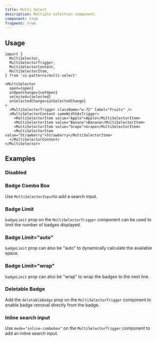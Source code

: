 ```yaml
---
title: Multi Select
description: Multiple selection component.
component: true
fragment: true
---
```


<ComponentPreview name="multi-select-demo" description="" peekCode wide />

## Usage

```tsx
import {
  MultiSelector,
  MultiSelectorTrigger,
  MultiSelectorContent,
  MultiSelectorItem,
} from 'ui-patterns/multi-select'
```

```tsx
<MultiSelector
  open={open}
  onOpenChange={setOpen}
  selected={selected}
  onSelectedChange={onSelectedChange}
>
  <MultiSelectorTrigger className="w-72" label="Fruits" />
  <MultiSelectorContent sameWidthAsTrigger>
    <MultiSelectorItem value="Apple">Apple</MultiSelectorItem>
    <MultiSelectorItem value="Banana">Banana</MultiSelectorItem>
    <MultiSelectorItem value="Grape">Grape</MultiSelectorItem>
    <MultiSelectorItem value="Strawberry">Strawberry</MultiSelectorItem>
  </MultiSelectorContent>
</MultiSelector>
```

## Examples

### Disabled

<ComponentPreview name="multi-select-disabled" />

### Badge Combo Box

Use `MultiSelectorInput`to add a search input.

<ComponentPreview name="multi-select-combobox" />

### Badge Limit

`badgeLimit` prop on the `MultiSelectorTrigger` component can be used to limit the number of badges displayed.

<ComponentPreview name="multi-select-badge-limit" />

### Badge Limit="auto"

`badgeLimit` prop can also be "auto" to dynamically calculate the available space.

<ComponentPreview name="multi-select-badge-limit-auto" />

### Badge Limit="wrap"

`badgeLimit` prop can also be "wrap" to wrap the badges to the next line.

<ComponentPreview name="multi-select-badge-limit-wrap" />

### Deletable Badge

Add the `deletableBadge` prop on the `MultiSelectorTrigger` component to enable badge removal directly from the badge.

<ComponentPreview name="multi-select-deletable-badge" />

### Inline search input

Use `mode="inline-combobox"` on the `MultiSelectorTrigger` component to add an inline search input.

<ComponentPreview name="multi-select-inline-search-input" />
